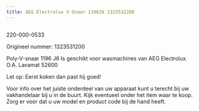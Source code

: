 ```yaml
---
title: AEG Electrolux V-Snaar 1196J6 1323531200
---
```



<Image src={imageProduct} width={imageProduct.width} alt="" />


220-000-0533

Origineel nummer: 1323531200

Poly-V-snaar 1196 J6 Is geschikt voor wasmachines van AEG Electrolux.
O.A. Lavamat 52600

Let op:
Eerst koken dan past hij goed!

Voor info over het juiste onderdeel van uw apparaat kunt u terecht bij uw vakhandelaar bij u in de buurt. Kijk eventueel onder het item waar te koop. Zorg er voor dat u uw model en product code bij de hand heeft.
